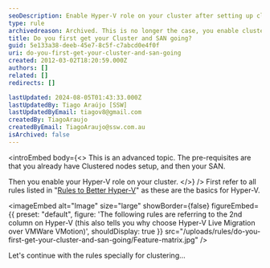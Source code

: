 ```yaml
---
seoDescription: Enable Hyper-V role on your cluster after setting up clustered nodes and a SAN, allowing for virtual machine management and live migration capabilities.
type: rule
archivedreason: Archived. This is no longer the case, you enable cluster manager and Hyper-V at the same time.
title: Do you first get your Cluster and SAN going?
guid: 5e133a38-deeb-45e7-8c5f-c7abcd0e4f0f
uri: do-you-first-get-your-cluster-and-san-going
created: 2012-03-02T18:20:59.000Z
authors: []
related: []
redirects: []

lastUpdated: 2024-08-05T01:43:33.000Z
lastUpdatedBy: Tiago Araújo [SSW]
lastUpdatedByEmail: tiagov8@gmail.com
createdBy: TiagoAraujo
createdByEmail: TiagoAraujo@ssw.com.au
isArchived: false
---
```


<introEmbed
  body={<>
This is an advanced topic. The pre-requisites are that you already have Clustered nodes setup, and then your SAN.

Then you enable your Hyper-V role on your cluster.
  </>}
/>
First refer to all rules listed in "[Rules to Better Hyper-V](/rules-to-better-hyper-v)" as these are the basics for Hyper-V.


<imageEmbed
  alt="Image"
  size="large"
  showBorder={false}
  figureEmbed={{
    preset: "default",
    figure: 'The following rules are referring to the 2nd column on Hyper-V (this also tells you why choose Hyper-V Live Migration over VMWare VMotion)',
    shouldDisplay: true
  }}
  src="/uploads/rules/do-you-first-get-your-cluster-and-san-going/Feature-matrix.jpg"
/>

Let's continue with the rules specially for clustering...

